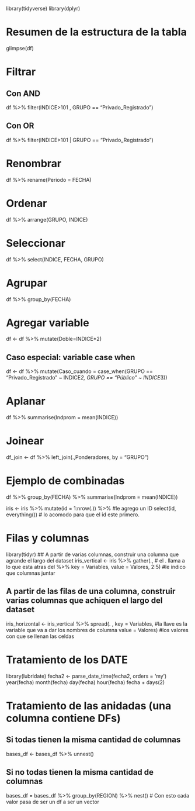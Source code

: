 library(tidyverse)
library(dplyr)

# Resumen de la estructura de la tabla
glimpse(df)

# Filtrar
## Con AND
df %>% 
  filter(INDICE>101 , GRUPO == "Privado_Registrado")

## Con OR
df %>% 
  filter(INDICE>101 | GRUPO == "Privado_Registrado")

# Renombrar
df %>% 
  rename(Periodo = FECHA)
  
# Ordenar
df %>% 
  arrange(GRUPO, INDICE)
  
# Seleccionar
df %>% 
  select(INDICE, FECHA, GRUPO)

# Agrupar
df %>% 
  group_by(FECHA)

# Agregar variable
df <- df %>% 
  mutate(Doble=INDICE*2)
  
## Caso especial: variable case when
df <- df %>% 
  mutate(Caso_cuando = case_when(GRUPO == "Privado_Registrado"   ~ INDICE*2,
                                 GRUPO == "Público"              ~ INDICE*3))

# Aplanar
df %>% 
  summarise(Indprom = mean(INDICE))
  
# Joinear
df_join <- df %>% 
  left_join(.,Ponderadores, by = "GRUPO")
  
# Ejemplo de combinadas
df %>% 
  group_by(FECHA) %>%
  summarise(Indprom = mean(INDICE))
  
iris <- iris %>% 
  mutate(id = 1:nrow(.)) %>%  #le agrego un ID
  select(id, everything()) # lo acomodo para que el id este primero. 

# Filas y columnas
library(tidyr)
## A partir de varias columnas, construir una columna que agrande el largo del dataset 
iris_vertical <- iris %>% gather(., # el . llama a lo que esta atras del %>% 
                                 key   = Variables,
                                 value = Valores,
                                 2:5) #le indico que columnas juntar

## A partir de las filas de una columna, construir varias columnas que achiquen el largo del dataset
iris_horizontal <- iris_vertical %>%
  spread(. ,
         key   = Variables, #la llave es la variable que va a dar los nombres de columna
         value = Valores) #los valores con que se llenan las celdas
 
# Tratamiento de los DATE
library(lubridate)
fecha2 <- parse_date_time(fecha2, orders = 'my')
year(fecha)
month(fecha)
day(fecha)
hour(fecha)
fecha + days(2)

# Tratamiento de las anidadas (una columna contiene DFs)
## Si todas tienen la misma cantidad de columnas
bases_df <- bases_df %>% unnest()

## Si no todas tienen la misma cantidad de columnas
bases_df = bases_df %>% 
              group_by(REGION) %>% 
              nest() # Con esto cada valor pasa de ser un df a ser un vector


